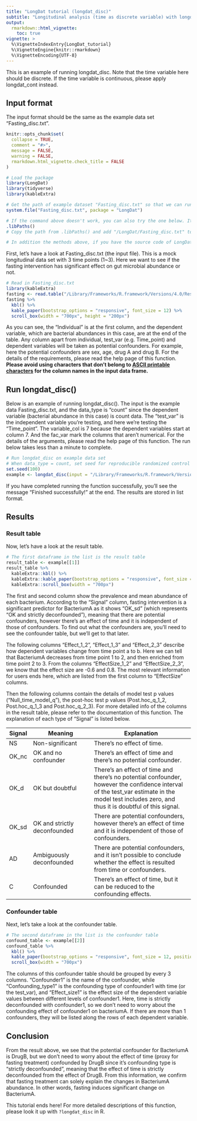 ```yaml
---
title: "LongDat tutorial (longdat_disc)"
subtitle: "Longitudinal analysis (time as discrete variable) with longdat_disc()"
output: 
  rmarkdown::html_vignette:
    toc: true 
vignette: >
  %\VignetteIndexEntry{LongDat_tutorial}
  %\VignetteEngine{knitr::rmarkdown}
  %\VignetteEncoding{UTF-8}
---
```

This is an example of running longdat_disc. Note that the time variable here should be discrete. If the time variable is continuous, please apply longdat_cont instead. 

## Input format

The input format should be the same as the example data set "Fasting_disc.txt". 
```r
knitr::opts_chunk$set(
  collapse = TRUE,
  comment = "#>",
  message = FALSE,
  warning = FALSE,
  rmarkdown.html_vignette.check_title = FALSE
)
```

```r
# Load the package
library(LongDat)
library(tidyverse)
library(kableExtra)
```

```r
# Get the path of example dataset "Fasting_disc.txt" so that we can run LongDat on it 
system.file("Fasting_disc.txt", package = "LongDat")

# If the command above doesn't work, you can also try the one below. It will show you the path to your R libraries on your computer.
.libPaths()
# Copy the path from .libPaths() and add "/LongDat/Fasting_disc.txt" to the end. This is the path to the example dataset "Fasting_disc.txt".

# In addition the methods above, if you have the source code of LongDat package, you can find "Fasting_disc.txt" in the folder "inst/" as wel.
```
First, let's have a look at Fasting_disc.txt (the input file). This is a mock longitudinal data set with 3 time points (1~3). Here we want to see if the fasting intervention has significant effect on gut microbial abundance or not. 
```r
# Read in Fasting_disc.txt
library(kableExtra)
fasting <- read.table("/Library/Frameworks/R.framework/Versions/4.0/Resources/library/LongDat/Fasting_disc.txt", header = T, row.names = NULL, sep = "\t")
fasting %>%
  kbl() %>%
  kable_paper(bootstrap_options = "responsive", font_size = 12) %>% 
  scroll_box(width = "700px", height = "200px")
```
As you can see, the "Individual" is at the first column, and the dependent variable, which are bacterial abundances in this case, are at the end of the table. Any column apart from individual, test_var (e.g. Time_point) and dependent variables will be taken as potential confounders. For example, here the potential confounders are sex, age, drug A and drug B. For the details of the requirements, please read the help page of this function. **Please avoid using characters that don't belong to [ASCII printable characters](https://www.w3schools.com/charsets/ref_html_ascii.asp) for the column names in the input data frame.**

## Run longdat_disc()

Below is an example of running longdat_disc(). The input is the example data Fasting_disc.txt, and the data_type is "count" since the dependent variable (bacterial abundance in this case) is count data. The "test_var" is the independent variable you're testing, and here we're testing the "Time_point". The variable_col is 7 because the dependent variables start at column 7. And the fac_var mark the columns that aren't numerical.  For the details of the arguments, please read the help page of this function. The run below takes less than a minute to complete.

```r
# Run longdat_disc on example data set
# When data_type = count, set seed for reproducible randomized control test  
set.seed(100)
example <- longdat_disc(input = "/Library/Frameworks/R.framework/Versions/4.0/Resources/library/LongDat/Fasting_disc.txt", data_type = "count", test_var = "Time_point", variable_col = 7, fac_var = c(1:3), verbose = T)
```
If you have completed running the function successfully, you'll see the message "Finished successfully!" at the end. The results are stored in list format.

## Results
### Result table

Now, let's have a look at the result table. 
```r
# The first dataframe in the list is the result table
result_table <- example[[1]]
result_table %>%
  kableExtra::kbl() %>%
  kableExtra::kable_paper(bootstrap_options = "responsive", font_size = 12, position = "center") %>% 
  kableExtra::scroll_box(width = "700px")
```
The first and second column show the prevalence and mean abundance of each bacterium. According to the "Signal" column, fasting intervention is a significant predictor for BacteriumA as it shows "OK_sd" (which represents "OK and strictly deconfounded"), meaning that there are potential confounders, however there’s an effect of time and it is independent of those of confounders. To find out what the confounders are, you'll need to see the confounder table, but we'll get to that later. 

The following columns "Effect_1_2", "Effect_1_3" and "Effect_2_3" describe how dependent variables change from time point a to b. Here we can tell that BacteriumA decreases from time point 1 to 2, and then enriched from time point 2 to 3. From the columns "EffectSize_1_2" and "EffectSize_2_3", we know that the effect size are -0.6 and 0.8. The most relevant information for users ends here, which are listed from the first column to "EffectSize" columns. 

Then the following columns contain the details of model test p values ("Null_time_model_q"), the post-hoc test p values (Post.hoc_q_1_2, Post.hoc_q_1_3 and Post.hoc_q_2_3). For more detailed info of the columns in the result table, please refer to the documentation of this function. The explanation of each type of "Signal" is listed below.

|Signal|Meaning|Explanation|          
|---|--------|-------------|
|NS| Non-significant | There’s no effect of time.|
|OK_nc |OK and no confounder | There’s an effect of time and there’s no potential confounder.|
|OK_d| OK but doubtful |  There’s an effect of time and there’s no potential confounder, however the confidence interval of the test_var estimate in the model test includes zero, and thus it is doubtful of this signal.|
|OK_sd| OK and strictly deconfounded | There are potential confounders, however there’s an effect of time and it is independent of those of confounders. |
|AD| Ambiguously deconfounded | There are potential confounders, and it isn’t possible to conclude whether the effect is resulted from time or confounders.|
|C| Confounded | There’s an effect of time, but it can be reduced to the confounding effects.|

### Confounder table
Next, let's take a look at the confounder table.

```r
# The second dataframe in the list is the confounder table
confound_table <- example[[2]]
confound_table %>%
  kbl() %>%
  kable_paper(bootstrap_options = "responsive", font_size = 12, position = "center") %>% 
  scroll_box(width = "700px")
```
The columns of this confounder table should be grouped by every 3 columns. "Confounder1" is the name of the confounder, while "Confounding_type1" is the confounding type of confounder1 with time (or the test_var), and "Effect_size1" is the effect size of the dependent variable values between different levels of confounder1. Here, time is strictly deconfounded with confounder1, so we don't need to worry about the confounding effect of confounder1 on bacteriumA. If there are more than 1 confounders, they will be listed along the rows of each dependent variable.

## Conclusion
From the result above, we see that the potential confounder for BacteriumA is DrugB, but we don't need to worry about the effect of time (proxy for fasting treatment) confounded by DrugB since it's confounding type is "strictly deconfounded", meaning that the effect of time is strictly deconfounded from the effect of DrugB. From this information, we confirm that fasting treatment can solely explain the changes in BacteriumA abundance. In other words, fasting induces significant change on BacteriumA.

This tutorial ends here! For more detailed descriptions of this function, please look it up with ```?longdat_disc``` in R.

